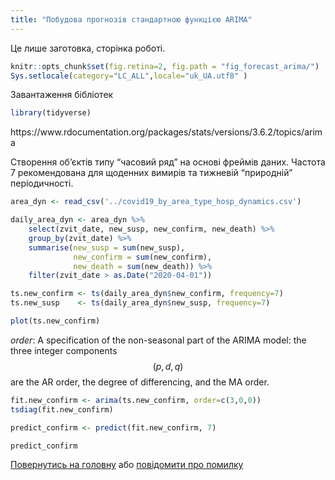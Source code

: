 ```yaml
---
title: "Побудова прогнозів стандартною функцією ARIMA"
---
```


Це лише заготовка, сторінка роботі.

```r
knitr::opts_chunk$set(fig.retina=2, fig.path = "fig_forecast_arima/")
Sys.setlocale(category="LC_ALL",locale="uk_UA.utf8" )
```

Завантаження бібліотек

```r
library(tidyverse)
```

https://www.rdocumentation.org/packages/stats/versions/3.6.2/topics/arima

Створення об'єктів типу "часовий ряд" на основі фреймів даних. Частота
7 рекомендована для щоденних вимирів та тижневій "природній"
періодичності.

```r
area_dyn <- read_csv('../covid19_by_area_type_hosp_dynamics.csv')

daily_area_dyn <- area_dyn %>%
    select(zvit_date, new_susp, new_confirm, new_death) %>%
    group_by(zvit_date) %>%
    summarise(new_susp = sum(new_susp),
              new_confirm = sum(new_confirm),
              new_death = sum(new_death)) %>%
    filter(zvit_date > as.Date("2020-04-01"))

ts.new_confirm <- ts(daily_area_dyn$new_confirm, frequency=7)
ts.new_susp    <- ts(daily_area_dyn$new_susp, frequency=7)

plot(ts.new_confirm)
```

*order*: A specification of the non-seasonal part of the ARIMA model:
the three integer components $$(p,d,q)$$ are the AR order, the degree of
differencing, and the MA order.

```r
fit.new_confirm <- arima(ts.new_confirm, order=c(3,0,0))
tsdiag(fit.new_confirm)

predict_confirm <- predict(fit.new_confirm, 7)

predict_confirm
```

[Повернутись на головну](index.html) або [повідомити про
помилку]((https://github.com/vityok/covid19_ua/issues))
